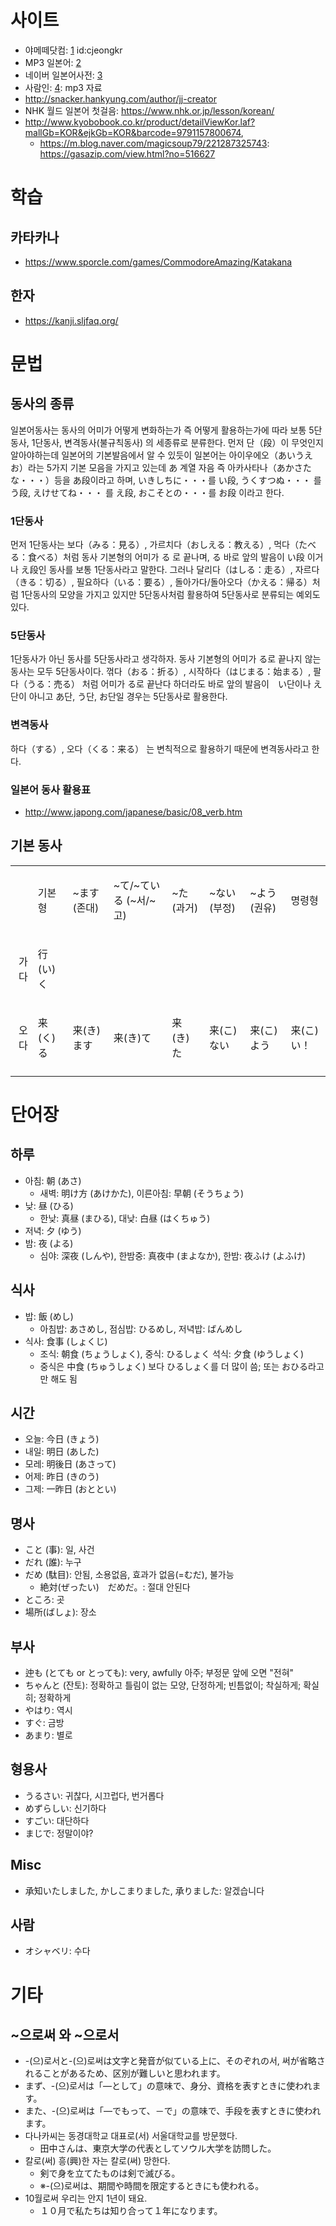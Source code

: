= 사이트 =
* 야메떼닷컴: [http://www.yamette.com]  id:cjeongkr
* MP3 일본어: [http://www.mp3japan.co.kr/]
* 네이버 일본어사전: [http://jpdic.naver.com/]
* 사람인: [http://www.saramin.com]: mp3 자료
* [[한경 시사일본어학원|http://snacker.hankyung.com/author/jj-creator]]
* NHK 월드 일본어 첫걸음: [[https://www.nhk.or.jp/lesson/korean/]]
* [[일본음악|http://www.kyobobook.co.kr/product/detailViewKor.laf?mallGb=KOR&ejkGb=KOR&barcode=9791157800674]], 
** [[이노우에 요스이|https://m.blog.naver.com/magicsoup79/221287325743]]: [[리버사이드 호텔|https://gasazip.com/view.html?no=516627]]

= 학습 =
== 카타카나 ==
* [[카타카나 퀴즈|https://www.sporcle.com/games/CommodoreAmazing/Katakana]]
== 한자 ==
* [[한자 detection|https://kanji.sljfaq.org/]]

= 문법 =
== 동사의 종류 ==
일본어동사는 동사의 어미가 어떻게 변화하는가 즉 어떻게 활용하는가에 따라 보통 5단동사, 1단동사, 변격동사(불규칙동사) 의 세종류로 분류한다. 먼저 단（段）이 무엇인지 알아야하는데 일본어의 기본발음에서 알 수 있듯이 일본어는 아이우에오（あいうえお）라는 5가지 기본 모음을 가지고 있는데 あ 계열 자음 즉 아카사타나（あかさたな・・・）등을 あ段이라고 하며, いきしちに・・・를 い段, うくすつぬ・・・ 를 う段, えけせてね・・・ 를 え段, おこそとの・・・를 お段 이라고 한다.

=== 1단동사 ===
먼저 1단동사는 보다（みる：見る）, 가르치다（おしえる：教える）, 먹다（たべる：食べる）처럼 동사 기본형의 어미가 る 로 끝나며, る 바로 앞의 발음이 い段 이거나 え段인 동사를 보통 1단동사라고 말한다. 그러나 달리다（はしる：走る）, 자르다（きる：切る）, 필요하다（いる：要る）, 돌아가다/돌아오다（かえる：帰る）처럼 1단동사의 모양을 가지고 있지만 5단동사처럼 활용하여 5단동사로 분류되는 예외도 있다.

=== 5단동사 ===
1단동사가 아닌 동사를 5단동사라고 생각하자. 동사 기본형의 어미가 る로 끝나지 않는 동사는 모두 5단동사이다. 꺾다（おる：折る）, 시작하다（はじまる：始まる）, 팔다（うる：売る） 처럼 어미가 る로 끝난다 하더라도 바로 앞의 발음이　い단이나 え단이 아니고 あ단, う단, お단일 경우는 5단동사로 활용한다. 　

=== 변격동사 ===
하다（する）, 오다（くる：来る） 는 변칙적으로 활용하기 때문에 변격동사라고 한다.  

=== 일본어 동사 활용표 ===
* <u>[[일본어 동사 활용표|http://www.japong.com/japanese/basic/08_verb.htm]]</u>

== 기본 동사 ==
{| class="wikitable"
|-
| style="text-align:right;" |  
| 기본형  
| ~ます (존대)
| ~て/~ている (~서/~고)
| ~た	(과거)
| ~ない	(부정)
| ~よう (권유)
| 명령형
|-
| style="text-align:right;" | 가다 
| 行(い)く 
|-
| style="text-align:right;" | 오다 
| 来(く)る 
| 来(き)ます
| 来(き)て
| 来(き)た
| 来(こ)ない
| 来(こ)よう
| 来(こ)い！
|-
|}


= 단어장 =
== 하루 ==
* 아침: 朝 (あさ)
** 새벽: 明け方 (あけかた), 이른아침: 早朝 (そうちょう)
* 낮: 昼 (ひる)
** 한낮: 真昼 (まひる), 대낮: 白昼 (はくちゅう)
* 저녁: 夕 (ゆう)
* 밤: 夜 (よる)
** 심야: 深夜 (しんや), 한밤중: 真夜中 (まよなか), 한밤: 夜ふけ (よふけ)


== 식사 ==
* 밥: 飯 (めし)
** 아침밥: あさめし, 점심밥: ひるめし, 저녁밥: ばんめし
* 식사: 食事 (しょくじ)
** 조식: 朝食 (ちょうしょく), 중식: ひるしょく 석식: 夕食 (ゆうしょく)
** 중식은 中食 (ちゅうしょく) 보다 ひるしょく를 더 많이 씀; 또는 おひる라고만 해도 됨


== 시간 ==
* 오늘: 今日 (きょう)
* 내일: 明日 (あした)
* 모레: 明後日 (あさって)
* 어제: 昨日 (きのう)
* 그제: 一昨日 (おととい)

== 명사 ==
* こと (事): 일, 사건
* だれ (誰):  누구
* だめ (駄目): 안됨, 소용없음, 효과가 없음(=むだ), 불가능
** 絶対(ぜったい)　だめだ。: 절대 안된다 
* ところ: 곳 
* 場所(ばしょ): 장소


== 부사 ==
* 迚も (とても or とっても): very, awfully 아주;  부정문 앞에 오면 "전혀"
* ちゃんと (잔토): 정확하고 틀림이 없는 모양, 단정하게; 빈틈없이; 착실하게; 확실히; 정확하게
* やはり: 역시
* すぐ: 금방
* あまり: 별로


== 형용사 ==
* うるさい: 귀찮다, 시끄럽다, 번거롭다
* めずらしい: 신기하다
* すごい: 대단하다
* まじで: 정말이야?

== Misc ==
* 承知いたしました, かしこまりました, 承りました: 알겠습니다

== 사람 ==
* オシャベリ: 수다 

= 기타 =
== ~으로써 와 ~으로서 ==
* -(으)로서と-(으)로써は文字と発音が似ている上に、そのぞれの서, 써が省略されることがあるため、区別が難しいと思われます。
* まず、-(으)로서は「―として」の意味で、身分、資格を表すときに使われます。
* また、-(으)로써は「―でもって、－で」の意味で、手段を表すときに使われます。
* 다나카씨는 동경대학교 대표로(서) 서울대학교를 방문했다.
** 田中さんは、東京大学の代表としてソウル大学を訪問した。
* 칼로(써) 흥(興)한 자는 칼로(써) 망한다.
** 剣で身を立てたものは剣で滅びる。
** ※-(으)로써は、期間や時間を限定するときにも使われる。
* 10월로써 우리는 안지 1년이 돼요.
** １０月で私たちは知り合って１年になります。

